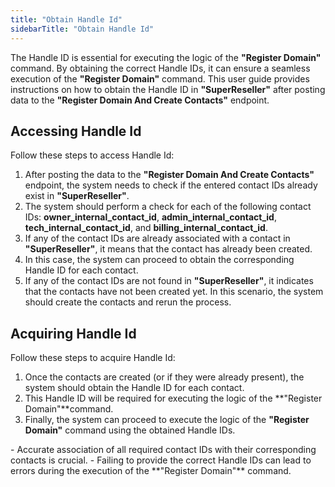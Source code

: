```yaml
---
title: "Obtain Handle Id"
sidebarTitle: "Obtain Handle Id"
---
```


The Handle ID is essential for executing the logic of the **"Register Domain"** command.  By obtaining the correct Handle IDs, it can ensure a seamless execution of the **"Register Domain"** command. This user guide provides instructions on how to obtain the Handle ID in **"SuperReseller"** after posting data to the **"Register Domain And Create Contacts"** endpoint.

## Accessing Handle Id

Follow these steps to access Handle Id:

1. After posting the data to the **"Register Domain And Create Contacts"** endpoint, the system needs to check if the entered contact IDs already exist in **"SuperReseller"**.
2. The system should perform a check for each of the following contact IDs: **owner_internal_contact_id**, **admin_internal_contact_id**, **tech_internal_contact_id**, and **billing_internal_contact_id**.
3. If any of the contact IDs are already associated with a contact in **"SuperReseller"**, it means that the contact has already been created. 
4. In this case, the system can proceed to obtain the corresponding Handle ID for each contact.
5. If any of the contact IDs are not found in **"SuperReseller"**, it indicates that the contacts have not been created yet. In this scenario, the system should create the contacts and rerun the process.

## Acquiring Handle Id

Follow these steps to acquire Handle Id:

1. Once the contacts are created (or if they were already present), the system should obtain the Handle ID for each contact. 
2. This Handle ID will be required for executing the logic of the **"Register Domain"**command.
3. Finally, the system can proceed to execute the logic of the **"Register Domain"** command using the obtained Handle IDs.

<Note>
- Accurate association of all required contact IDs with their corresponding contacts is crucial.
- Failing to provide the correct Handle IDs can lead to errors during the execution of the **"Register Domain"** command.
</Note>